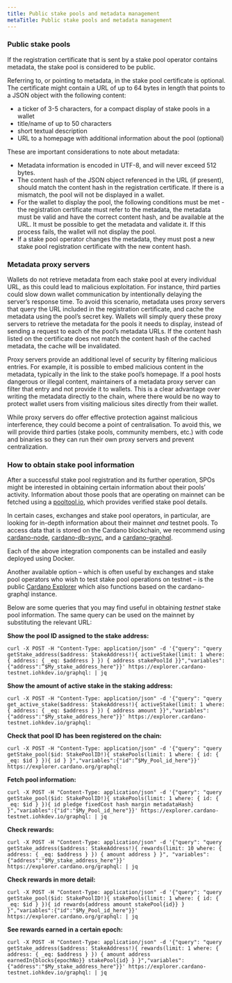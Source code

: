 ```yaml
---
title: Public stake pools and metadata management
metaTitle: Public stake pools and metadata management
---
```


### Public stake pools

If the registration certificate that is sent by a stake pool operator contains
metadata, the stake pool is considered to be public.

Referring to, or pointing to metadata, in the stake pool certificate is
optional. The certificate might contain a URL of up to 64 bytes in length that
points to a JSON object with the following content:

- a ticker of 3-5 characters, for a compact display of stake pools in a wallet
- title/name of up to 50 characters
- short textual description
- URL to a homepage with additional information about the pool (optional)

These are important considerations to note about metadata:

- Metadata information is encoded in UTF-8, and will never exceed 512 bytes.
- The content hash of the JSON object referenced in the URL (if present), should
  match the content hash in the registration certificate. If there is a
  mismatch, the pool will not be displayed in a wallet.
- For the wallet to display the pool, the following conditions must be met - the
  registration certificate must refer to the metadata, the metadata must be
  valid and have the correct content hash, and be available at the URL. It must
  be possible to get the metadata and validate it. If this process fails, the
  wallet will not display the pool.
- If a stake pool operator changes the metadata, they must post a new stake pool
  registration certificate with the new content hash.

### Metadata proxy servers

Wallets do not retrieve metadata from each stake pool at every individual URL,
as this could lead to malicious exploitation. For instance, third parties could
slow down wallet communication by intentionally delaying the server’s response
time. To avoid this scenario, metadata uses proxy servers that query the URL
included in the registration certificate, and cache the metadata using the
pool’s secret key. Wallets will simply query these proxy servers to retrieve the
metadata for the pools it needs to display, instead of sending a request to each
of the pool’s metadata URLs. If the content hash listed on the certificate does
not match the content hash of the cached metadata, the cache will be
invalidated.

Proxy servers provide an additional level of security by filtering malicious
entries. For example, it is possible to embed malicious content in the metadata,
typically in the link to the stake pool’s homepage. If a pool hosts dangerous or
illegal content, maintainers of a metadata proxy server can filter that entry
and not provide it to wallets. This is a clear advantage over writing the
metadata directly to the chain, where there would be no way to protect wallet
users from visiting malicious sites directly from their wallet.

While proxy servers do offer effective protection against malicious
interference, they could become a point of centralisation. To avoid this, we
will provide third parties (stake pools, community members, etc.) with code and
binaries so they can run their own proxy servers and prevent centralization.

### How to obtain stake pool information

After a successful stake pool registration and its further operation, SPOs might
be interested in obtaining certain information about their pools’ activity.
Information about those pools that are operating on mainnet can be fetched using
a [pooltool.io](https://pooltool.io/), which provides verified stake pool
details.

In certain cases, exchanges and stake pool operators, in particular, are looking
for in-depth information about their mainnet _and_ testnet pools. To access data
that is stored on the Cardano blockchain, we recommend using
[cardano-node](https://github.com/input-output-hk/cardano-node),
[cardano-db-sync](https://github.com/input-output-hk/cardano-db-sync), and a
[cardano-graphql](https://github.com/input-output-hk/cardano-graphql).

Each of the above integration components can be installed and easily deployed
using Docker.

Another available option – which is often useful by exchanges and stake pool
operators who wish to test stake pool operations on testnet – is the public
[Cardano Explorer](https://explorer.cardano.org/en) which also functions based
on the cardano-graphql instance.

Below are some queries that you may find useful in obtaining _testnet_ stake
pool information. The same query can be used on the mainnet by substituting the
relevant URL:

**Show the pool ID assigned to the stake address:**

```
curl -X POST -H "Content-Type: application/json" -d '{"query": "query getStake_address($address: StakeAddress!){ activeStake(limit: 1 where: { address: { _eq: $address } }) { address stakePoolId }}","variables":{"address":”$My_stake_address_here"}}' https://explorer.cardano-testnet.iohkdev.io/graphql: | jq
```

**Show the amount of active stake in the staking address:**

```
curl -X POST -H "Content-Type: application/json" -d '{"query": "query get_active_stake($address: StakeAddress!){ activeStake(limit: 1 where: { address: { _eq: $address } }) { address amount }}","variables":{"address":"$My_stake_address_here"}}' https://explorer.cardano-testnet.iohkdev.io/graphql:
```

**Check that pool ID has been registered on the chain:**

```
curl -X POST -H "Content-Type: application/json" -d '{"query": "query getStake_pool($id: StakePoolID!){ stakePools(limit: 1 where: { id: { _eq: $id } }){ id } }","variables":{"id":”$My_Pool_id_here"}}' https://explorer.cardano.org/graphql:
```

**Fetch pool information:**

```
curl -X POST -H "Content-Type: application/json" -d '{"query": "query getStake_pool($id: StakePoolID!){ stakePools(limit: 1 where: { id: { _eq: $id } }){ id pledge fixedCost hash margin metadataHash} }","variables":{"id":"$My_Pool_id_here"}}' https://explorer.cardano-testnet.iohkdev.io/graphql: | jq
```

**Check rewards:**

```
curl -X POST -H "Content-Type: application/json" -d '{"query": "query getStake_address($address: StakeAddress!){ rewards(limit: 10 where: { address: { _eq: $address } }) { amount address } }", "variables":{"address":"$My_stake_address_here"}}' https://explorer.cardano.org/graphql: | jq
```

**Check rewards in more detail:**

```
curl -X POST -H "Content-Type: application/json" -d '{"query": "query getStake_pool($id: StakePoolID!){ stakePools(limit: 1 where: { id: { _eq: $id } }){ id rewards{address amount stakePool{id}} } }","variables":{"id":"$My_Pool_id_here"}}' https://explorer.cardano.org/graphql: | jq
```

**See rewards earned in a certain epoch:**

```
curl -X POST -H "Content-Type: application/json" -d '{"query": "query getStake_address($address: StakeAddress!){ rewards(limit: 1 where: { address: { _eq: $address } }) { amount address earnedIn{blocks{epochNo}} stakePool{id} } }","variables":{"address":"$My_stake_address_here"}}' https://explorer.cardano-testnet.iohkdev.io/graphql: | jq
```
